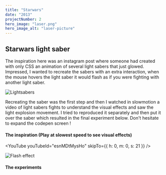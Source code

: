 ```yaml
---
title: "Starwars"
date: "2013"
projectNumber: 2
hero_image: "laser.png"
hero_image_alt: "laser-picture"
---
```


## Starwars light saber

The inspiration here was an instagram post where someone had created with only CSS an animation of several light sabers that just glowed.
Impressed, I wanted to recreate the sabers with an extra interaction, when the mouse hovers the light saber it would flash as if you were fighting with another light saber.

![Lightsabers](./laser.png)

Recreating the saber was the first step and then I watched in slowmotion a video of light sabers fights to understand the visual effects and saw the light explosion movement.
I tried to reproduced it separately and then put it over the saber which resulted in the final experiment below. Don't hesitate to expand the codepen screen !

#### The inspiration (Play at slowest speed to see visual effects)

<YouTube youTubeId="esnMDtMysHo" skipTo={{
  h: 0,
  m: 0,
  s: 21
}} />

![Flash effect](./flash.png)

#### The experiments

<CodePen codePenId="Qozvqq" />

<CodePen codePenId="drjmNq" />